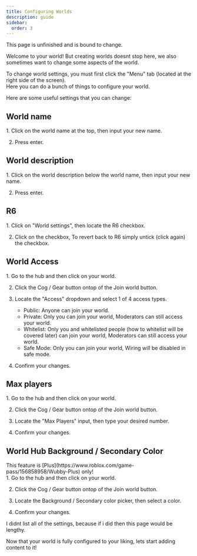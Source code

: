 ```yaml
---
title: Configuring Worlds
description: guide
sidebar:
  order: 3
---
```


<Aside type="caution" title="Unfinished!">
  This page is unfinished and is bound to change.
</Aside>

Welcome to your world! But creating worlds doesnt stop here, we also sometimes want to change some
aspects of the world.

To change world settings, you must first click the "Menu" tab (located at the right side of the screen).\
Here you can do a bunch of things to configure your world.

Here are some useful settings that you can change:
## World name
   <Steps>
   1. Click on the world name at the top, then input your new name. 

   2. Press enter.
   </Steps>

## World description
   <Steps>
   1. Click on the world description below the world name, then input your new name. 

   2. Press enter.
   </Steps>

## R6
   <Steps>
   1. Click on "World settings", then locate the R6 checkbox.

   2. Click on the checkbox, To revert back to R6 simply untick (click again) the checkbox.
   </Steps>

## World Access
   <Steps>
   1. Go to the hub and then click on your world.

   2. Click the Cog / Gear button ontop of the Join world button.

   3. Locate the "Access" dropdown and select 1 of 4 access types.
      * Public: Anyone can join your world.
      * Private: Only you can join your world, Moderators can still access your world.
      * Whitelist: Only you and whitelisted people (how to whitelist will be covered later) can join your world, Moderators can still access your world.
      * Safe Mode: Only you can join your world, Wiring will be disabled in safe mode.
   
   4. Confirm your changes.
   </Steps>

## Max players
   <Steps>
   1. Go to the hub and then click on your world.

   2. Click the Cog / Gear button ontop of the Join world button.

   3. Locate the "Max Players" input, then type your desired number.
   
   4. Confirm your changes.
   </Steps>

## World Hub Background / Secondary Color
   <Aside type="caution" title="Plus Feature">
      This feature is [Plus](https://www.roblox.com/game-pass/156858958/Wubby-Plus) only!
   </Aside>
   <Steps>
   1. Go to the hub and then click on your world.

   2. Click the Cog / Gear button ontop of the Join world button.

   3. Locate the Background / Secondary color picker, then select a color.
   
   4. Confirm your changes.
   </Steps>

<Aside title="Notice">
  I didnt list all of the settings, because if i did then this page would be lengthy.
</Aside>

Now that your world is fully configured to your liking, lets start adding content to it!
